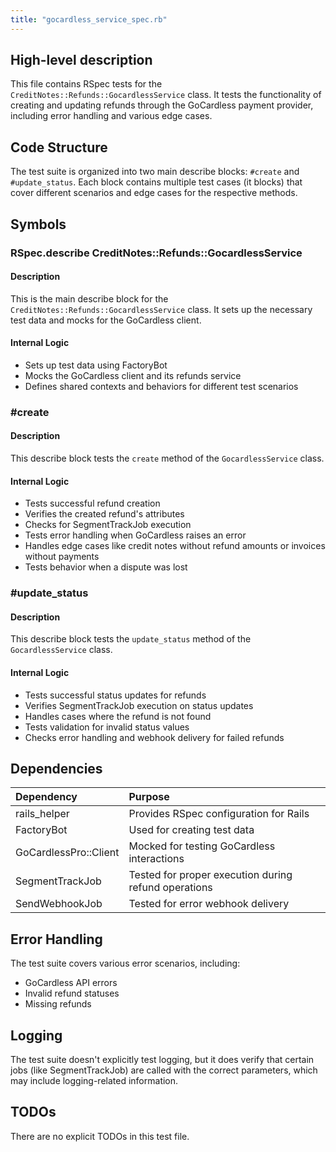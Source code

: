 ```yaml
---
title: "gocardless_service_spec.rb"
---
```


## High-level description
This file contains RSpec tests for the `CreditNotes::Refunds::GocardlessService` class. It tests the functionality of creating and updating refunds through the GoCardless payment provider, including error handling and various edge cases.

## Code Structure
The test suite is organized into two main describe blocks: `#create` and `#update_status`. Each block contains multiple test cases (it blocks) that cover different scenarios and edge cases for the respective methods.

## Symbols

### RSpec.describe CreditNotes::Refunds::GocardlessService
#### Description
This is the main describe block for the `CreditNotes::Refunds::GocardlessService` class. It sets up the necessary test data and mocks for the GoCardless client.

#### Internal Logic
- Sets up test data using FactoryBot
- Mocks the GoCardless client and its refunds service
- Defines shared contexts and behaviors for different test scenarios

### #create
#### Description
This describe block tests the `create` method of the `GocardlessService` class.

#### Internal Logic
- Tests successful refund creation
- Verifies the created refund's attributes
- Checks for SegmentTrackJob execution
- Tests error handling when GoCardless raises an error
- Handles edge cases like credit notes without refund amounts or invoices without payments
- Tests behavior when a dispute was lost

### #update_status
#### Description
This describe block tests the `update_status` method of the `GocardlessService` class.

#### Internal Logic
- Tests successful status updates for refunds
- Verifies SegmentTrackJob execution on status updates
- Handles cases where the refund is not found
- Tests validation for invalid status values
- Checks error handling and webhook delivery for failed refunds

## Dependencies
| Dependency | Purpose |
|:-----------|:--------|
| rails_helper | Provides RSpec configuration for Rails |
| FactoryBot | Used for creating test data |
| GoCardlessPro::Client | Mocked for testing GoCardless interactions |
| SegmentTrackJob | Tested for proper execution during refund operations |
| SendWebhookJob | Tested for error webhook delivery |

## Error Handling
The test suite covers various error scenarios, including:
- GoCardless API errors
- Invalid refund statuses
- Missing refunds

## Logging
The test suite doesn't explicitly test logging, but it does verify that certain jobs (like SegmentTrackJob) are called with the correct parameters, which may include logging-related information.

## TODOs
There are no explicit TODOs in this test file.